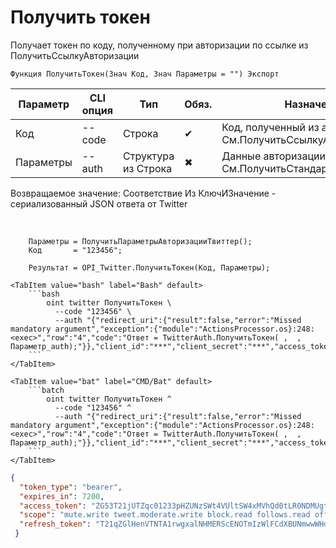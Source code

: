 ﻿---
sidebar_position: 2
description: Получить токен и другие функции для работы с Twitter в Открытом пакете интеграций - бесплатной open-source библиотеке интеграций для 1С:Предприятие 8, OneScript и CLI
keywords: [1C, 1С, 1С:Предприятие, 1С:Предприятие 8.3, API, Интеграция, Сервисы, Обмен, OneScript, CLI, Twitter]
---


# Получить токен
 Получает токен по коду, полученному при авторизации по ссылке из ПолучитьСсылкуАвторизации



`Функция ПолучитьТокен(Знач Код, Знач Параметры = "") Экспорт`

  | Параметр | CLI опция | Тип | Обяз. | Назначение |
  |-|-|-|-|-|
  | Код | --code | Строка | &#x2714; | Код, полученный из авторизации См.ПолучитьСсылкуАвторизации |
  | Параметры | --auth | Структура из Строка | &#x2716; | Данные авторизации. См.ПолучитьСтандартныеПараметры |

  
  Возвращаемое значение:   Соответствие Из КлючИЗначение - сериализованный JSON ответа от Twitter

<br/>




```bsl title="Пример использования для 1С:Предприятие/OneScript"
    Параметры = ПолучитьПараметрыАвторизацииТвиттер();
    Код       = "123456";

    Результат = OPI_Twitter.ПолучитьТокен(Код, Параметры);
```
    

 <Tabs>
  
    <TabItem value="bash" label="Bash" default>
        ```bash
            oint twitter ПолучитьТокен \
              --code "123456" \
              --auth "{"redirect_uri":{"result":false,"error":"Missed mandatory argument","exception":{"module":"ActionsProcessor.os}:248:<exec>","row":"4","code":"Ответ = TwitterAuth.ПолучитьТокен( ,  , Параметр_auth);"}},"client_id":"***","client_secret":"***","access_token":"***","refresh_token":"***","oauth_token":"***","oauth_token_secret":"***","oauth_consumer_key":"***","oauth_consumer_secret":"***"}"
        ```
    </TabItem>
  
    <TabItem value="bat" label="CMD/Bat" default>
        ```batch
            oint twitter ПолучитьТокен ^
              --code "123456" ^
              --auth "{"redirect_uri":{"result":false,"error":"Missed mandatory argument","exception":{"module":"ActionsProcessor.os}:248:<exec>","row":"4","code":"Ответ = TwitterAuth.ПолучитьТокен( ,  , Параметр_auth);"}},"client_id":"***","client_secret":"***","access_token":"***","refresh_token":"***","oauth_token":"***","oauth_token_secret":"***","oauth_consumer_key":"***","oauth_consumer_secret":"***"}"
        ```
    </TabItem>
</Tabs>


```json title="Результат"
{
  "token_type": "bearer",
  "expires_in": 7200,
  "access_token": "ZG53T21jUTZqc01233pHZUNzSWt4VUltSW4xMVhQd0tLR0NDMUgtZlQ3V3FMOjE3NTczMTg1MTI0MDA6MTowOmF0OjE",
  "scope": "mute.write tweet.moderate.write block.read follows.read offline.access list.write bookmark.read list.read tweet.write space.read block.write like.write like.read users.read tweet.read bookmark.write mute.read follows.write",
  "refresh_token": "T21qZGlHenVTNTA1rwgxalNHMERScENOTmIzWlFCdXBUNmwwWHduUUdoUjh6OjE3NTczMTg1MTI0MDA6MTowOnJ0OjE"
 }
```
